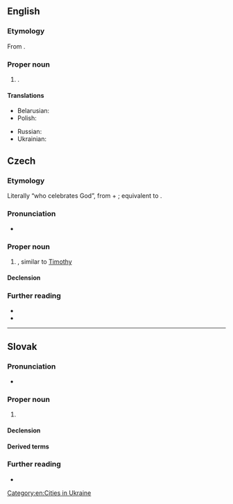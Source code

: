 ==English==
{{wikipedia}}

===Etymology===
From {{uder|en|uk|Богусла́в}}.

===Proper noun===
{{en-proper noun}}

# {{place|en|city|oblast/Kyiv|in northern|c/Ukraine}}.

====Translations====
{{trans-top|city}}
* Belarusian: {{t|be|Багусла́ў}}
* Polish: {{t+|pl|Bohusław}}
{{trans-mid}}
* Russian: {{t|ru|Богусла́в}}
* Ukrainian: {{t+|uk|Богусла́в}}
{{trans-bottom}}

[[Category:en:Cities in Ukraine]]

==Czech==
{{wikipedia|lang=cs}}

===Etymology===
Literally “who celebrates God”, from {{m|cs|Bůh||God}} + {{m|cs|slavit||celebrate}}; equivalent to {{cog|grc|Τιμόθεος}}.

===Pronunciation===
* {{cs-IPA}}

===Proper noun===
{{cs-proper noun|g=m}}

# {{given name|cs|male}}, similar to [[Timothy]]

====Declension====
{{cs-decl-noun-auto|ma|Bohusl|a|v}}

===Further reading===
* {{R:KNLA}}
* {{R:SSJC}}

----

==Slovak==

===Pronunciation===
* {{IPA|sk|/ˈbɔɦuslau̯/}}

===Proper noun===
{{sk-proper noun|g=m|gen=Bohuslava|pl=Bohuslavovia|decl=chlap}}

# {{given name|sk|male}}

====Declension====
{{sk-decl-noun|Bohuslav|Bohuslava|Bohuslavovi|Bohuslava|Bohuslavovi|Bohuslavom|Bohuslavovia|Bohuslavov|Bohuslavom|Bohuslavov|Bohuslavoch|Bohuslavmi}}

====Derived terms====
{{der2|sk
|{{l|sk|Bohuš}}, {{l|sk|Bohuslavko}}
|{{l|sk|Slavo}}, {{l|sk|Slavko}}
}}

===Further reading===
* {{R:SDK}}